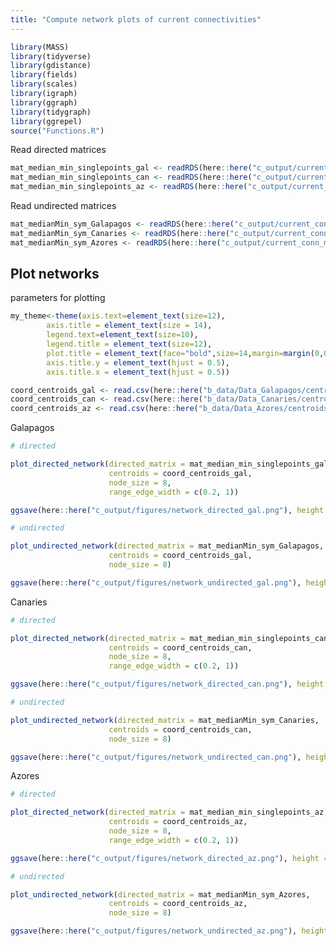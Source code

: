 ```yaml
---
title: "Compute network plots of current connectivities"
---
```



```r
library(MASS)
library(tidyverse) 
library(gdistance)
library(fields)
library(scales)
library(igraph)
library(ggraph)
library(tidygraph)
library(ggrepel)
source("Functions.R")
```



Read directed matrices

```r
mat_median_min_singlepoints_gal <- readRDS(here::here("c_output/current_conn_matrices/mat_median_min_singlepoints_gal.rds"))
mat_median_min_singlepoints_can <- readRDS(here::here("c_output/current_conn_matrices/mat_median_min_singlepoints_can.rds"))
mat_median_min_singlepoints_az <- readRDS(here::here("c_output/current_conn_matrices/mat_median_min_singlepoints_az.rds"))

```


Read undirected matrices

```r

mat_medianMin_sym_Galapagos <- readRDS(here::here("c_output/current_conn_matrices/mat_medianMin_sym_Galapagos.rds"))
mat_medianMin_sym_Canaries <- readRDS(here::here("c_output/current_conn_matrices/mat_medianMin_sym_Canaries.rds"))
mat_medianMin_sym_Azores <- readRDS(here::here("c_output/current_conn_matrices/mat_medianMin_sym_Azores.rds"))
```


## Plot networks

parameters for plotting

```r
my_theme<-theme(axis.text=element_text(size=12),
        axis.title = element_text(size = 14),
        legend.text=element_text(size=10),
        legend.title = element_text(size=12),
        plot.title = element_text(face="bold",size=14,margin=margin(0,0,20,0),hjust = 0.5),
        axis.title.y = element_text(hjust = 0.5),
        axis.title.x = element_text(hjust = 0.5))
```



```r
coord_centroids_gal <- read.csv(here::here("b_data/Data_Galapagos/centroids_network_plot.csv"))
coord_centroids_can <- read.csv(here::here("b_data/Data_Canaries/centroids_network_plot.csv"))
coord_centroids_az <- read.csv(here::here("b_data/Data_Azores/centroids_network_plot.csv"))
```



Galapagos

```r
# directed

plot_directed_network(directed_matrix = mat_median_min_singlepoints_gal,
                      centroids = coord_centroids_gal,
                      node_size = 8,
                      range_edge_width = c(0.2, 1))

ggsave(here::here("c_output/figures/network_directed_gal.png"), height = 8, width = 9)

# undirected

plot_undirected_network(directed_matrix = mat_medianMin_sym_Galapagos,
                      centroids = coord_centroids_gal,
                      node_size = 8)

ggsave(here::here("c_output/figures/network_undirected_gal.png"), height = 8, width = 9)
```


Canaries

```r

# directed

plot_directed_network(directed_matrix = mat_median_min_singlepoints_can,
                      centroids = coord_centroids_can,
                      node_size = 8,
                      range_edge_width = c(0.2, 1))

ggsave(here::here("c_output/figures/network_directed_can.png"), height = 8, width = 9)

# undirected

plot_undirected_network(directed_matrix = mat_medianMin_sym_Canaries,
                      centroids = coord_centroids_can,
                      node_size = 8)

ggsave(here::here("c_output/figures/network_undirected_can.png"), height = 8, width = 9)

```


Azores

```r

# directed

plot_directed_network(directed_matrix = mat_median_min_singlepoints_az,
                      centroids = coord_centroids_az,
                      node_size = 8,
                      range_edge_width = c(0.2, 1))

ggsave(here::here("c_output/figures/network_directed_az.png"), height = 8, width = 9)

# undirected

plot_undirected_network(directed_matrix = mat_medianMin_sym_Azores,
                      centroids = coord_centroids_az,
                      node_size = 8)

ggsave(here::here("c_output/figures/network_undirected_az.png"), height = 8, width = 9)

```













